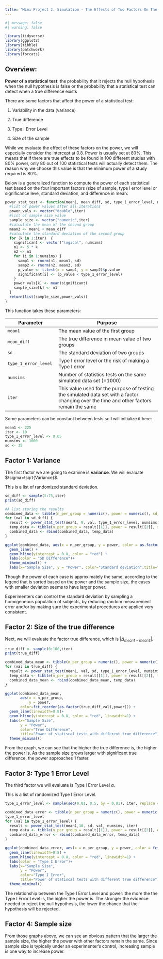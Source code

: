 ```yaml
---
title: "Mini Project 2: Simulation - The Effects of Two Factors On The Power of A Statistical Test"
---
```


```r
#| message: false
#| warning: false

library(tidyverse)
library(ggplot2)
library(tibble)
library(patchwork)
library(forcats)
```

## Overview:

**Power of a statistical test**: the probability that it rejects the null hypothesis when the null hypothesis is false or the probability that a statistical test can detect when a true difference exists

There are some factors that affect the power of a statistical test:

1.  Variability in the data (variance)

2.  True difference

3.  Type I Error Level

4.  Size of the sample

While we evaluate the effect of these factors on the power, we will especially consider the intercept at 0.8. Power is usually set at 80%. This means that if there are true effects to be found in 100 different studies with 80% power, only 80 out of 100 statistical tests will actually detect them. The reason why we choose this value is that the minimum power of a study required is 80%.

Below is a generalized function to compute the power of each statistical test based on the four important factors (size of sample, type I error level or significance leve, standard deviation, and difference in mean:

```r
power_stat_test <- function(mean1, mean_diff, sd, type_1_error_level, numsims,iter){
  #list of power values after all iterations 
  power_vals <- vector("double",iter)
  #list of sample size value
  sample_size <- vector("numeric",iter)
  #calculate the mean of the second group
  mean2 <- mean1 + mean_diff
  #calculate the standard deviation of the second group
  for (k in 1:iter)  {
    significant <- vector("logical", numsims)
    n1 <- 5 * k
    n2 <- n1
    for (i in 1:numsims) {
      samp1 <- rnorm(n1, mean1, sd)
      samp2 <- rnorm(n2, mean2, sd)
      p_value <- t.test(x = samp1, y = samp2)$p.value
      significant[i] <- (p_value < type_1_error_level)
    }
    power_vals[k] <- mean(significant)
    sample_size[k] <- n1
  }
  return(list(sample_size,power_vals))
}
```

This function takes these parameters:

| Parameter            | Purpose                                                                                                                                  |
|------------------------|-----------------------------------------------|
| `mean1`              | The mean value of the first group                                                                                                        |
| `mean_diff`          | The true difference in mean value of two groups                                                                                          |
| `sd`                | The standard deviation of two groups                                                                                              |
| `type_1_error_level` | Type I error level or the risk of making a Type I error                                                                                  |
| `numsims`            | Number of statistics tests on the same simulated data set (=1000)                                                                        |
| `iter`               | This value used for the purpose of testing the simulated data set with a factor changing over the time and other factors remain the same |

Some parameters can be constant between tests so I will initialize it here:

```r
mean1 <- 225
iter <- 10
type_1_error_level <- 0.05
numsims <- 1000
sd <- 35
```

## Factor 1: Variance

The first factor we are going to examine is **variance**. We will evaluate $\sigma=\sqrt{Variance}$.

This is a list of randomized standard deviation.

```r
sd_diff <- sample(5:75,iter)
print(sd_diff)
```


```r
#A list storing the results
combined_data <- tibble(n_per_group = numeric(), power = numeric(), sd_diff_val = numeric())
for (val in sd_diff) {
  result <- power_stat_test(mean1, 0, val, type_1_error_level, numsims, iter)
  temp_data <- tibble(n_per_group = result[[1]], power = result[[2]], sd_diff_val = rep(val, length(result[[1]])))
  combined_data <- rbind(combined_data, temp_data)
}

ggplot(combined_data, aes(x = n_per_group, y = power, color = as.factor(sd_diff_val))) +
  geom_line() +
  geom_hline(yintercept = 0.8, color = "red") +
  labs(color = "SD Difference")+
  theme_minimal() +
  labs(x="Sample Size", y = "Power", color="Standard deviation",title="Power of statistical tests with different standard deviation")
```

Though the power of each case is approximately the same, according to the legend that is sorted based on the power and the sample size, the cases with smaller deviation seems to have larger power. 

Experimenters can  control the standard deviation by sampling a homogeneous population of subjects, by reducing random measurement error and/or by making sure the experimental procedures are applied very consistent.

## Factor 2: Size of the true difference

Next, we will evaluate the factor true difference, which is $|\Delta_{mean1-mean2}|$.

```r
true_diff <- sample(0:100,iter)
print(true_diff)
```


```r
combined_data_mean <- tibble(n_per_group = numeric(), power = numeric(), true_diff_val = numeric())
for (val in true_diff) {
  result <- power_stat_test(mean1, val, sd, type_1_error_level, numsims, iter)
  temp_data <- tibble(n_per_group = result[[1]], power = result[[2]], true_diff_val = rep(val, length(result[[1]])))
  combined_data_mean <- rbind(combined_data_mean, temp_data)
}
```

```r
ggplot(combined_data_mean, 
       aes(x = n_per_group, 
           y = power,
       color=fct_reorder(as.factor(true_diff_val),power))) +
  geom_line(linewidth=0.8)+
  geom_hline(yintercept = 0.8, color = "red", linewidth=1) +
  labs(x="Sample Size", 
       y = "Power", 
       color="True Difference",
       title="Power of statiscal tests with different true difference")+
  theme_minimal()

```

From the graph, we can see that the higher the true difference is, the higher the power is. As the sample size grows larger with significant true difference, the power approaches 1 faster.

## Factor 3: Type 1 Error Level

The third factor we will evaluate is Type I Error Level $\alpha$.

This is a list of randomized Type I Error Level.

```r
type_1_error_level <- sample(seq(0.01, 0.5, by = 0.01), iter, replace = TRUE)
```

```r
combined_data_error <- tibble(n_per_group = numeric(), power = numeric(), error_level = numeric())
type_1_error_level
for (val in type_1_error_level) {
  result <- power_stat_test(mean1,10, sd, val, numsims, iter)
  temp_data <- tibble(n_per_group = result[[1]], power = result[[2]], error_level = rep(val, length(result[[1]])))
  combined_data_error <- rbind(combined_data_error, temp_data)
}
```

```r
ggplot(combined_data_error, aes(x = n_per_group, y = power, color = fct_reorder2(as.factor(error_level),n_per_group,power))) +
  geom_line(linewidth=0.8) +
  geom_hline(yintercept = 0.8, color = "red", linewidth=1) +
  labs(color = "Type I Error")+
  labs(x="Sample Size", 
       y = "Power", 
       color="Type I Error",
       title="Power of statiscal tests with different true difference")+
  theme_minimal()

```

The relationship between the Type I Error Level and power: the more the the Type I Error Level is, the higher the power is. The stronger the evidence needed to reject the null hypothesis, the lower the chance that the hypothesis will be rejected.

## Factor 4: Sample size

From those graphs above, we can see an obvious pattern that the larger the sample size, the higher the power with other factors remain the same. Since sample size is typically under an experimenter's control, increasing sample is one way to increase power.


